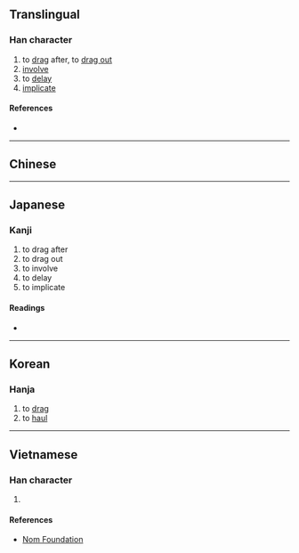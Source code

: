 {{also|拖}}
{{character info/new}}
==Translingual==

===Han character===
{{Han char|rn=64|rad=手|as=05|sn=8|four=|canj=QJP|ids=⿰扌它}}

# to [[drag]] after, to [[drag out]]
# [[involve]]
# to [[delay]]
# [[implicate]]

====References====
* {{Han ref|kx=0426.020|dkj=11960|dj=0774.040|hdz=31858.070|uh=62D5|ud=25301}}

----

==Chinese==
{{zh-see|拖|v}}

----

==Japanese==

===Kanji===
{{ja-kanji|grade=|rs=手05}}

# to drag after
# to drag out
# to involve
# to delay
# to implicate

====Readings====
* {{ja-readings|on=[[た]] (ta), [[だ]] (da), [[い]] (i)|kun=[[ひく]] (hiku)}}

----

==Korean==

===Hanja===
{{ko-hanja|hangeul=타|eumhun=|rv=ta|mr=t'a|y=tha}}

# to [[drag]]
# to [[haul]]

----

==Vietnamese==

===Han character===
{{vi-hantu|[[đà]], [[đờ]], [[đớ]], [[đỡ]], [[đợ]], [[tha]]|rs=手05}}

# {{defn|lang=vi|sort=手05}}

====References====
* [http://nomfoundation.org/common/nom_details.php?codepoint=62d5 Nom Foundation]